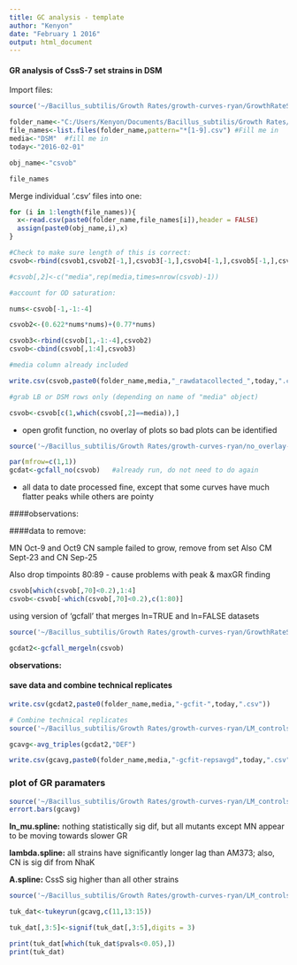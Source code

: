 ---
title: GC analysis - template
author: "Kenyon"
date: "February 1 2016"
output: html_document
---


#### GR analysis of CssS-7 set strains in DSM

Import files:

```{r echo=FALSE}
source('~/Bacillus_subtilis/Growth Rates/growth-curves-ryan/GrowthRateScripts_Dec2015/1_import_csvs.R')

folder_name<-"C:/Users/Kenyon/Documents/Bacillus_subtilis/Growth Rates/Eon data/DSM-LB-2rowseach+cssS/"
file_names<-list.files(folder_name,pattern="*[1-9].csv") #Fill me in
media<-"DSM"  #fill me in
today<-"2016-02-01"

obj_name<-"csvob"

file_names

```

Merge individual '.csv' files into one:
```{r echo=FALSE}
for (i in 1:length(file_names)){
  x<-read.csv(paste0(folder_name,file_names[i]),header = FALSE)
  assign(paste0(obj_name,i),x)
}

#Check to make sure length of this is correct:
csvob<-rbind(csvob1,csvob2[-1,],csvob3[-1,],csvob4[-1,],csvob5[-1,],csvob6[-1,],csvob7[-1,])

#csvob[,2]<-c("media",rep(media,times=nrow(csvob)-1))

#account for OD saturation:

nums<-csvob[-1,-1:-4]

csvob2<-(0.622*nums*nums)+(0.77*nums)

csvob3<-rbind(csvob[1,-1:-4],csvob2)
csvob<-cbind(csvob[,1:4],csvob3)

#media column already included

write.csv(csvob,paste0(folder_name,media,"_rawdatacollected_",today,".csv"))

#grab LB or DSM rows only (depending on name of "media" object)

csvob<-csvob[c(1,which(csvob[,2]==media)),]

```

* open grofit function, no overlay of plots so bad plots can be identified


```{r eval=FALSE}

source('~/Bacillus_subtilis/Growth Rates/growth-curves-ryan/no_overlay-gc_combined/grofit-combined-no_overlay.R')

par(mfrow=c(1,1))
gcdat<-gcfall_no(csvob)   #already run, do not need to do again

```


* all data to date processed fine, except that some curves have much flatter peaks while others are pointy

####observations: 


####data to remove: 

MN Oct-9 and Oct9 CN sample failed to grow, remove from set
Also CM Sept-23 and CN Sep-25

Also drop timpoints 80:89 - cause problems with peak & maxGR finding

```{r}
csvob[which(csvob[,70]<0.2),1:4]
csvob<-csvob[-which(csvob[,70]<0.2),c(1:80)]
```


using version of 'gcfall' that merges ln=TRUE and ln=FALSE datasets
```{r results='hide',message=FALSE,width=120,warning=FALSE}
source('~/Bacillus_subtilis/Growth Rates/growth-curves-ryan/GrowthRateScripts_Dec2015/3_gcfall-media-lnmerge.R')

gcdat2<-gcfall_mergeln(csvob)
```

**observations:**


#### save data and combine technical replicates
```{r echo=FALSE, width=120}
write.csv(gcdat2,paste0(folder_name,media,"-gcfit-",today,".csv"))

# Combine technical replicates
source('~/Bacillus_subtilis/Growth Rates/growth-curves-ryan/LM_controls-Sept2015/average_triples_ingcobj.R')

gcavg<-avg_triples(gcdat2,"DEF")

write.csv(gcavg,paste0(folder_name,media,"-gcfit-repsavgd",today,".csv"))

```


### plot of GR paramaters

```{r warning=FALSE,fig.width=11,fig.height=9}
source('~/Bacillus_subtilis/Growth Rates/growth-curves-ryan/LM_controls-Sept2015/gcf-tplot-by-strain.R')
errort.bars(gcavg)

```


**ln_mu.spline:**
nothing statistically sig dif, but all mutants except MN appear to be moving towards slower GR

**lambda.spline:**
all strains have significantly longer lag than AM373; also, CN is sig dif from NhaK

**A.spline:**
CssS sig higher than all other strains


    
```{r width=120}
source('~/Bacillus_subtilis/Growth Rates/growth-curves-ryan/LM_controls-Sept2015/gcftukeyrun_rM.R')

tuk_dat<-tukeyrun(gcavg,c(11,13:15))

tuk_dat[,3:5]<-signif(tuk_dat[,3:5],digits = 3)

print(tuk_dat[which(tuk_dat$pvals<0.05),])
print(tuk_dat)
```



